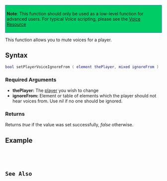 {{Server function}} 
<div style="border: 1px dotted blue; background: #00CC66;padding:4px;margin-bottom:2px;">'''Note''':  This function should only be used as a low-level function for advanced users.  For typical Voice scripting, please see the [[/Resource:Voice.md|Voice Resource]]</div>
{{Needs Example}}
This function allows you to mute voices for a player.

==Syntax== 

<syntaxhighlight lang="lua">
bool setPlayerVoiceIgnoreFrom ( element thePlayer, mixed ignoreFrom )
</syntaxhighlight> 
{{OOP||[[/player.md|player]]:setVoiceIgnoreFrom|voiceIgnoreFrom|}}
===Required Arguments=== 
*'''thePlayer:''' The [[/player.md|player]] you wish to change
*'''ignoreFrom:''' Element or table of elements which the player should not hear voices from. Use ''nil'' if no one should be ignored.

===Returns===
Returns ''true'' if the value was set successfully, ''false'' otherwise.

==Example== 
<section name="Server" class="server" show="true">
<code>
</syntaxhighlight>
</section>

==See Also==
{{Player_functions}}